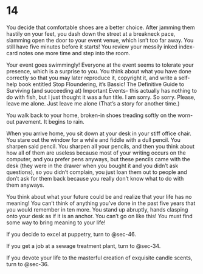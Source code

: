 # 14 {#sec-14}

You decide that comfortable shoes are a better choice. After jamming them hastily on your feet, you dash down the street at a breakneck pace, slamming open the door to your event venue, which isn’t too far away. You still have five minutes before it starts! You review your messily inked index-card notes one more time and step into the room.


Your event goes swimmingly! Everyone at the event seems to tolerate your presence, which is a surprise to you. You think about what you have done correctly so that you may later reproduce it, copyright it, and write a self-help book entitled Stop Floundering, it’s Bassic! The Definitive Guide to Surviving (and succeeding at) Important Events- this actually has nothing to do with fish, but I just thought it was a fun title. I am sorry. So sorry. Please, leave me alone. Just leave me alone (That’s a story for another time.)

You walk back to your home, broken-in shoes treading softly on the worn-out pavement. It begins to rain.

When you arrive home, you sit down at your desk in your stiff office chair. You stare out the window for a while and fiddle with a dull pencil. You sharpen said pencil. You sharpen all your pencils, and then you think about how all of them are useless because most of your writing occurs on the computer, and you prefer pens anyways, but these pencils came with the desk (they were in the drawer when you bought it and you didn’t ask questions), so you didn’t complain, you just loan them out to people and don’t ask for them back because you really don’t know what to do with them anyways.

You think about what your future could be and realize that your life has no meaning! You can’t think of anything you’ve done in the past five years that you would remember in ten more. You stand up abruptly, hands clasping onto your desk as if it is an anchor. You can’t go on like this! You must find some way to bring meaning to your life!

If you decide to excel at puppetry, turn to @sec-46.

If you get a job at a sewage treatment plant, turn to @sec-34.

If you devote your life to the masterful creation of exquisite candle scents, turn to @sec-36.

 
